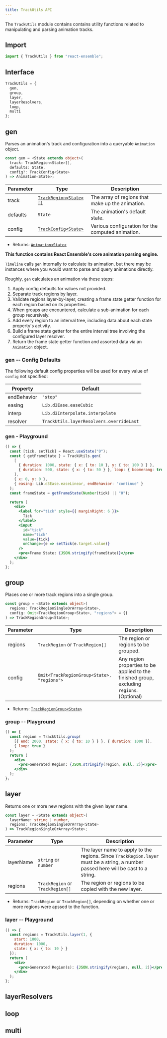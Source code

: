 ```yaml
---
title: TrackUtils API
---
```


The `TrackUtils` module contains contains utility functions related to manipulating and parsing animation tracks.

## Import

```js
import { TrackUtils } from "react-ensemble";
```

## Interface

```ts
TrackUtils = {
  gen,
  group,
  layer,
  layerResolvers,
  loop,
  multi
};
```

## gen

Parses an animation's track and configuration into a queryable `Animation` object.

```ts
const gen = <State extends object>(
  track: TrackRegion<State>[],
  defaults: State,
  config?: TrackConfig<State>
) => Animation<State>;
```

| Parameter | Type                                                  | Description                                       |
| --------- | ----------------------------------------------------- | ------------------------------------------------- |
| track     | [`TrackRegion<State>[]`](/docs/api/types#trackregion) | The array of regions that make up the animation.  |
| defaults  | `State`                                               | The animation's default state.                    |
| config    | [`TrackConfig<State>`](/docs/api/types#trackconfig)   | Various configuration for the computed animation. |

- Returns: [`Animation<State>`](/docs/api/types#animation)

**This function contains React Ensemble's core animation parsing engine.**

`Timeline` calls `gen` internally to calculate its animation, but there may be instances where you would want to parse and query animations directly.

Roughly, `gen` calculates an animation via these steps:

1. Apply config defaults for values not provided.
2. Separate track regions by layer.
3. Validate regions layer-by-layer, creating a frame state getter function for each region based on its properties.
4. When groups are encountered, calculate a sub-animation for each group recursively.
5. Add every region to an interval tree, including data about each state property's activity.
6. Build a frame state getter for the entire interval tree involving the configured layer resolver.
7. Return the frame state getter function and assorted data via an `Animation` object.

### gen -- Config Defaults

The following default config properties will be used for every value of `config` not specified:

| Property    | Default                                  |
| ----------- | ---------------------------------------- |
| endBehavior | `"stop"`                                 |
| easing      | `Lib.d3Ease.easeCubic`                   |
| interp      | `Lib.d3Interpolate.interpolate`          |
| resolver    | `TrackUtils.layerResolvers.overrideLast` |

### gen - Playground

```jsx live startHidden
() => {
  const [tick, setTick] = React.useState("0");
  const { getFrameState } = TrackUtils.gen(
    [
      { duration: 1000, state: { x: { to: 10 }, y: { to: 100 } } },
      { duration: 500, state: { x: { to: 50 } }, loop: { boomerang: true } }
    ],
    { x: 0, y: 0 },
    { easing: Lib.d3Ease.easeLinear, endBehavior: "continue" }
  );
  const frameState = getFrameState(Number(tick) || "0");

  return (
    <div>
      <label for="tick" style={{ marginRight: 6 }}>
        Tick
      </label>
      <input
        id="tick"
        name="tick"
        value={tick}
        onChange={e => setTick(e.target.value)}
      />
      <pre>Frame State: {JSON.stringify(frameState)}</pre>
    </div>
  );
};
```

## group

Places one or more track regions into a single group.

```ts
const group = <State extends object>(
  regions: TrackRegionSingleOrArray<State>,
  config: Omit<TrackRegionGroup<State>, "regions"> = {}
) => TrackRegionGroup<State>;
```

| Parameter | Type                                       | Description                                                                                |
| --------- | ------------------------------------------ | ------------------------------------------------------------------------------------------ |
| regions   | `TrackRegion` or `TrackRegion[]`           | The region or regions to be grouped.                                                       |
| config    | `Omit<TrackRegionGroup<State>, "regions">` | Any region properties to be applied to the finished group, excluding `regions`. (Optional) |

- Returns: [`TrackRegionGroup<State>`](/docs/api/types#trackregiongroup)

### group -- Playground

```jsx live startHidden
() => {
  const region = TrackUtils.group(
    [{ end: 2000, state: { x: { to: 10 } } }, { duration: 1000 }],
    { loop: true }
  );
  return (
    <div>
      <pre>Generated Region: {JSON.stringify(region, null, 2)}</pre>
    </div>
  );
};
```

## layer

Returns one or more new regions with the given layer name.

```ts
const layer = <State extends object>(
  layerName: string | number,
  regions: TrackRegionSingleOrArray<State>
) => TrackRegionSingleOrArray<State>;
```

| Parameter | Type                             | Description                                                                                                                        |
| --------- | -------------------------------- | ---------------------------------------------------------------------------------------------------------------------------------- |
| layerName | `string` or `number`             | The layer name to apply to the regions. Since `TrackRegion.layer` must be a string, a number passed here will be cast to a string. |
| regions   | `TrackRegion` or `TrackRegion[]` | The region or regions to be copied with the new layer.                                                                             |

- Returns: `TrackRegion` or `TrackRegion[]`, depending on whether one or more regions were apssed to the function.

### layer -- Playground

```jsx live startHidden
() => {
  const regions = TrackUtils.layer(1, {
    start: 1000,
    duration: 1000,
    state: { x: { to: 10 } }
  });
  return (
    <div>
      <pre>Generated Region(s): {JSON.stringify(regions, null, 2)}</pre>
    </div>
  );
};
```

## layerResolvers

## loop

## multi
